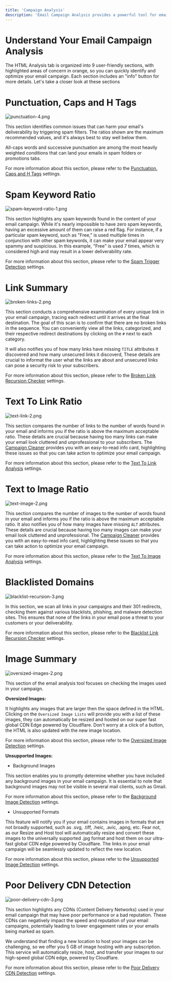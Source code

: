 ```yaml
---
title: 'Campaign Analysis'
description: 'Email Campaign Analysis provides a powerful tool for email marketers to analyze and optimize their HTML code.'
---
```

# Understand Your Email Campaign Analysis 
The HTML Analysis tab is organized into 9 user-friendly sections, with highlighted areas of concern in orange, so you can quickly identify and optimize your email campaign. Each section includes an "info" button for more details. Let's take a closer look at these sections

# Punctuation, Caps and H Tags

![punctuation-4.png](/images/punctuation-4.png)

This section identifies common issues that can harm your email's deliverability by triggering spam filters. The ratios shown are the maximum recommended values, and it's always best to stay well below them.

All-caps words and successive punctuation are among the most heavily weighted conditions that can land your emails in spam folders or promotions tabs.

For more information about this section, please refer to the  [Punctuation, Caps and H Tags](/images/punctuation-caps-h-tags) settings.

# Spam Keyword Ratio
![spam-keyword-ratio-1.png](/images/spam-keyword-ratio-1.png)

This section highlights any spam keywords found in the content of your email campaign. While it's nearly impossible to have zero spam keywords, having an excessive amount of them can raise a red flag. For instance, if a particular spam keyword, such as "Free," is used multiple times in conjunction with other spam keywords, it can make your email appear very spammy and suspicious. In this example, "Free" is used 7 times, which is considered high and may result in a lower deliverability rate. 

For more information about this section, please refer to the [Spam Trigger Detection](/images/spam-trigger-detection) settings.

# Link Summary

![broken-links-2.png](/images/broken-links-2.png)

This section conducts a comprehensive examination of every unique link in your email campaign, tracing each redirect until it arrives at the final destination. The goal of this scan is to confirm that there are no broken links in the sequence. You can conveniently view all the links, categorized, and their respective redirect destinations by clicking on the `#` next to each category. 

It will also notifies you of how many links have missing `TITLE` attributes it discovered and how many unsecured links it discoverd, These details are crucial to informat the user what the links are about and unsecured links can pose a security risk to your subscribers. 

For more information about this section, please refer to the [Broken Link Recursion Checker](/images/broken-link-checker) settings.

# Text To Link Ratio

![text-link-2.png](/images/text-link-2.png)

This section compares the number of links to the number of words found in your email and informs you if the ratio is above the maximum acceptable ratio. These details are crucial because having too many links can make your email look cluttered and unprofessional to your subscribers. The [Campaign Cleaner](https://campaigncleaner.com) provides you with an easy-to-read info card, highlighting these issues so that you can take action to optimize your email campaign.

For more information about this section, please refer to the [Text To Link Analysis](/images/text-to-link-analysis) settings.

# Text to Image Ratio
![text-image-2.png](/images/text-image-2.png)

This section compares the number of images to the number of words found in your email and informs you if the ratio is above the maximum acceptable ratio. It also notifies you of how many images have missing `ALT` attributes. These details are crucial because having too many images can make your email look cluttered and unprofessional. The [Campaign Cleaner](https://campaigncleaner.com) provides you with an easy-to-read info card, highlighting these issues so that you can take action to optimize your email campaign.

For more information about this section, please refer to the [Text To Image Analysis](/images/text-to-image-analysis) settings.

# Blacklisted Domains

![blacklist-recursion-3.png](/images/blacklist-recursion-3.png)

In this section, we scan all links in your campaigns and their 301 redirects, checking them against various blacklists, phishing, and malware detection sites. This ensures that none of the links in your email pose a threat to your customers or your deliverability.

For more information about this section, please refer to the [Blacklist Link Recursion Checker](/images/blacklist-recursion-checking) settings.

# Image Summary
![oversized-images-2.png](/images/oversized-images-2.png)

This section of the email analysis tool focuses on checking the images used in your campaign.

**Oversized Images:**

It highlights any images that are larger then the space defined in the HTML. Clicking on the `Oversized Image Lists` will provide you with a list of these images, they can automatically be resized and hosted on our super fast global CDN Edge powered by Cloudflare. Don't worry at a click of a button, the HTML is also updated with the new image location.

For more information about this section, please refer to the [Oversized Image Detection](/images/oversized-image-detection) settings.

**Unsupported Images:**

- Background Images 

This section enables you to promptly determine whether you have included any background images in your email campaign. It is essential to note that background images may not be visible in several mail clients, such as Gmail. 

For more information about this section, please refer to the [Background Image Detection](/images/background-image-detection) settings.

- Unsupported Formats

This feature will notify you if your email contains images in formats that are not broadly supported, such as .svg, .tiff, .heic, .avic, .apng, etc. Fear not, as our Resize and Host tool will automatically resize and convert these images to the universally supported .jpg format and host them on our ultra-fast global CDN edge powered by Cloudflare. The links in your email campaign will be seamlessly updated to reflect the new location.

For more information about this section, please refer to the [Unsupported Image Detection](/images/unsupported-image-detection) settings.

# Poor Delivery CDN Detection
![poor-delivery-cdn-3.png](/images/poor-delivery-cdn-3.png)

This section highlights any CDNs (Content Delivery Networks) used in your email campaign that may have poor performance or a bad reputation. These CDNs can negatively impact the speed and reputation of your email campaigns, potentially leading to lower engagement rates or your emails being marked as spam.

We understand that finding a new location to host your images can be challenging, so we offer you 5 GB of image hosting with any subscription. This service will automatically resize, host, and transfer your images to our high-speed global CDN edge, powered by Cloudflare.

For more information about this section, please refer to the [Poor Delivery CDN Detection](/images/poor-delivery-cdn-detection) settings.